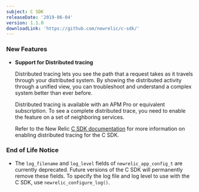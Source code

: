 ```yaml
---
subject: C SDK
releaseDate: '2019-06-04'
version: 1.1.0
downloadLink: 'https://github.com/newrelic/c-sdk/'
---
```


### New Features

* **Support for Distributed tracing**

  Distributed tracing lets you see the path that a request takes as it travels through your distributed system. By showing the distributed activity through a unified view, you can troubleshoot and understand a complex system better than ever before.

  Distributed tracing is available with an APM Pro or equivalent subscription. To see a complete distributed trace, you need to enable the feature on a set of neighboring services.

  Refer to the New Relic [C SDK documentation](https://docs.newrelic.com/docs/agents/c-sdk/instrumentation/enable-distributed-tracing-your-c-applications) for more information on enabling distributed tracing for the C SDK.

### End of Life Notice

* The `log_filename` and `log_level` fields of `newrelic_app_config_t` are currently deprecated. Future versions of the C SDK will permanently remove these fields. To specify the log file and log level to use with the C SDK, use `newrelic_configure_log()`.
